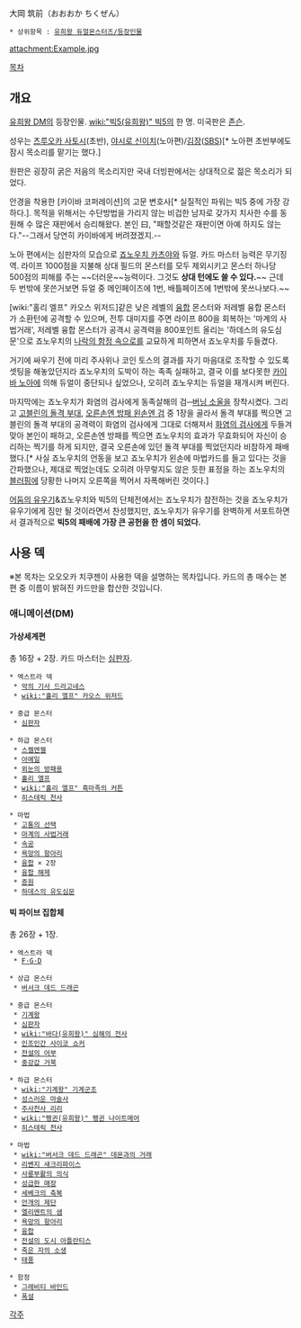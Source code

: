 大岡 筑前（おおおか ちくぜん） 

 * 상위항목 : [[유희왕 듀얼몬스터즈/등장인물]]

attachment:Example.jpg

[[목차]]
== 개요 ==
[[유희왕 DM]]의 등장인물. [[wiki:"빅5(유희왕)" 빅5]]의 한 명. 미국판은 [[존슨]].

성우는 [[츠루오카 사토시]](초반), [[야시로 신이치]](노아편)/[[김장]]([[SBS]])[* 노아편 초반부에도 잠시 목소리를 맡기는 했다.]

원판은 굉장히 굵은 저음의 목소리지만 국내 더빙판에서는 상대적으로 젊은 목소리가 되었다.

안경을 착용한 [카이바 코퍼레이션]의 고문 변호사[* 실질적인 파워는 빅5 중에 가장 강하다.]. 목적을 위해서는 수단방법을 가리지 않는 비겁한 남자로 갖가지 치사한 수를 동원해 수 많은 재판에서 승리해왔다. 본인 曰, "패할것같은 재판이면 아예 하지도 않는다."--그래서 당연히 카이바에게 버려졌겠지.--

노아 편에서는 심판자의 모습으로 [[죠노우치 카츠야]]와 듀얼. 카드 마스터 능력은 무기징역. 라이프 1000점을 지불해 상대 필드의 몬스터를 모두 제외시키고 몬스터 하나당 500점의 피해를 주는 ~~더러운~~능력이다. 그것도 '''상대 턴에도 쓸 수 있다.'''~~ 근데 두 번밖에 못쓴거보면 듀얼 중 메인페이즈에 1번, 배틀페이즈에 1번밖에 못쓰나보다.~~

[wiki:"홀리 엘프" 카오스 위저드]같은 낮은 레벨의 [[융합]] 몬스터와 저레벨 융합 몬스터가 소환턴에 공격할 수 있으며, 전투 대미지를 주면 라이프 800을 회복하는 '마계의 사법거래', 저레벨 융합 몬스터가 공격시 공격력을 800포인트 올리는 '하데스의 유도심문'으로 죠노우치의 [[나락의 함정 속으로]]를 교묘하게 피하면서 죠노우치를 두들겼다. 

거기에 싸우기 전에 미리 주사위나 코인 토스의 결과를 자기 마음대로 조작할 수 있도록 셋팅을 해놓았던지라 죠노우치의 도박이 하는 족족 실패하고, 결국 이를 보다못한 [[카이바 노아]]에 의해 듀얼이 중단되나 싶었으나, 오히려 죠노우치는 듀얼을 재개시켜 버린다.

마지막에는 죠노우치가 화염의 검사에게 동족살해의 검─[[버닝 소울]]을 장착시켰다. 그리고 [[고블린의 돌격 부대]], [[오른손엔 방패 왼손엔 검]] 중 1장을 골라서 돌격 부대를 찍으면 고블린의 돌격 부대의 공격력이 화염의 검사에게 그대로 더해져서 [[화염의 검사]]에게 두들겨 맞아 본인이 패하고, 오른손엔 방패를 찍으면 죠노우치의 효과가 무효화되어 자신이 승리하는 찍기를 하게 되지만, 결국 오른손에 있던 돌격 부대를 찍었던지라 비참하게 패배했다.[* 사실 죠노우치의 언동을 보고 죠노우치가 왼손에 마법카드를 들고 있다는 것을 간파했으나, 제대로 찍었는데도 오히려 아무렇지도 않은 듯한 표정을 하는 죠노우치의 [[블러핑]]에 당황한 나머지 오른쪽을 찍어서 자폭해버린 것이다.]

[[어둠의 유우기]]&죠노우치와 빅5의 단체전에서는 죠노우치가 참전하는 것을 죠노우치가 유우기에게 짐만 될 것이라면서 찬성했지만, 죠노우치가 유우기를 완벽하게 서포트하면서 결과적으로 '''빅5의 패배에 가장 큰 공헌을 한 셈이 되었다.'''

== 사용 덱 ==
※본 목차는 오오오카 치쿠젠이 사용한 덱을 설명하는 목차입니다. 카드의 총 매수는 본편 중 이름이 밝혀진 카드만을 합산한 것입니다.

=== 애니메이션(DM) ===
==== 가상세계편 ====
총 16장 + 2장. 카드 마스터는 [[심판자]].

 * 엑스트라 덱
  * [[악의 기사 드라고네스]]
  * [[wiki:"홀리 엘프" 카오스 위저드]]

 * 중급 몬스터
  * [[심판자]]

 * 하급 몬스터
  * [[스켈엔젤]]
  * [[아메일]]
  * [[외눈의 방패용]]
  * [[홀리 엘프]]
  * [[wiki:"홀리 엘프" 흑마족의 커튼]]
  * [[히스테릭 천사]]

 * 마법
  * [[고통의 선택]]
  * [[마계의 사법거래]]
  * [[속공]]
  * [[욕망의 항아리]]
  * [[융합]] × 2장
  * [[융합 해제]]
  * [[증원]]
  * [[하데스의 유도심문]]

==== 빅 파이브 집합체 ====
총 26장 + 1장.

 * 엑스트라 덱
  * [[F·G·D]]

 * 상급 몬스터
  * [[버서크 데드 드래곤]]

 * 중급 몬스터
  * [[기계왕]]
  * [[심판자]]
  * [[wiki:"바다(유희왕)" 심해의 전사]]
  * [[인조인간 사이코 쇼커]]
  * [[전설의 어부]]
  * [[중강갑 거북]]

 * 하급 몬스터
  * [[wiki:"기계왕" 기계군조]]
  * [[성스러운 마술사]]
  * [[주사천사 리리]]
  * [[wiki:"펭귄(유희왕)" 펭귄 나이트메어]]
  * [[히스테릭 천사]]

 * 마법
  * [[wiki:"버서크 데드 드래곤" 데몬과의 거래]]
  * [[리벤지 새크리파이스]]
  * [[사룡부활의 의식]]
  * [[성급한 매장]]
  * [[세베크의 축복]]
  * [[안개의 제단]]
  * [[엘리멘트의 샘]]
  * [[욕망의 항아리]]
  * [[융합]]
  * [[전설의 도시 아틀란티스]]
  * [[죽은 자의 소생]]
  * [[태풍]]

 * 함정
  * [[그레비티 바인드]]
  * [[폭설]]

[[각주]]
